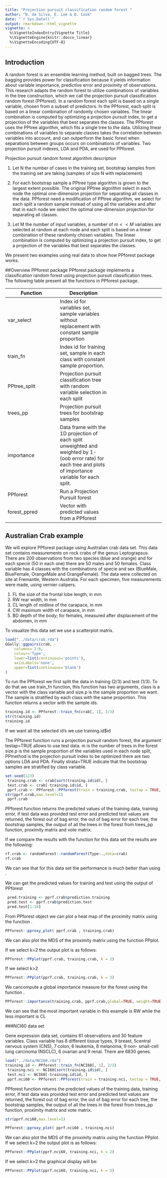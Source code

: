```yaml
---
title: "Projection pursuit classification random forest "
author: "N. da Silva, E. Lee & D. Cook"
date: "`r Sys.Date()`"
output: rmarkdown::html_vignette
vignette: >
  %\VignetteIndexEntry{Vignette Title}
  %\VignetteEngine{knitr::docco_linear}
  %\VignetteEncoding{UTF-8}
---
```

## Introduction

A random forest is an ensemble learning method, built on bagged trees. The bagging provides power for classification because it yields information about variable importance, predictive error and proximity of observations. This research adapts the random forest to utilize combinations of variables in the tree construction, which we call the projection pursuit classification random forest (PPforest). In a random forest each split is based on a single variable, chosen from a subset of predictors. In the PPforest, each split is based on a linear combination of randomly chosen variables. The linear combination is computed by optimizing a projection pursuit index, to get a projection of the variables that best separates the classes. The PPforest uses the PPtree algorithm, which fits a single tree to the data. Utilizing linear combinations of variables to separate classes takes the correlation between variables into account, and can outperform the basic forest when separations between groups occurs on combinations of variables. Two projection pursuit indexes, LDA and PDA, are used for PPforest. 

Projection pursuit random forest algorithm description

1. Let N the number of cases in the training set, bootstrap samples from the training set are taking (samples of size N with replacement)

2. For each bootstrap sample a PPtree type algorithm is grown to the largest extent possible. The original PPtree algorithm select in each node the optimal one-dimension projection for separating all classes in the data. PPforest need a modification of PPtree algorithm,  we select for each split a random sample instead of using all the variables and after that in each node we select the optimal one-dimension projection for separating all classes.

3. Let M the number of input variables, a number of $m<<M$ variables are selected at random at each node and each split is based on a linear combination of these randomly chosen variables. The linear combination is computed by optimizing a projection pursuit index, to get a projection of the variables that best separates the classes.

We present two examples using real data to show how PPforest package works.

##Overview PPforest package
PPforest package implements a classification random forest using projection pursuit classification trees. The following table present all the functions in PPforest package. 

| Function |Description |
| ------ | ------ | -----: |
|  var_select  |Index id for variables set, sample variables without replacement with constant sample proportion |
|  train_fn |Index id for training set, sample in each class with constant sample proportion. |
|PPtree_split|Projection pursuit classification tree with random variable selection in each split|
|trees_pp| Projection pursuit trees for bootstrap samples|
|importance|Data frame with the 1D projection of each split unweighted and weighted by 1-(oob error rate) for each tree and plots of importance variable for each split.|
|PPforest|Run a Projection Pursuit forest|
|forest_ppred|Vector with predicted values from a PPforest|

## Australian Crab example
We will explore PPforest package using Australian crab data set.
This data set contains measurements on rock crabs of the genus Leptograpsus. There are 200 observations from two species (blue and orange) and for each specie (50 in each one) there are 50 males and 50 females. Class variable has 4 classes with the combinations of specie and sex (BlueMale, BlueFemale, OrangeMale and OrangeFemale). The data were collected on site at Fremantle, Western Australia. For each specimen, five measurements were made, using vernier calipers.
 
1. FL the size of the frontal lobe length, in mm
2. RW rear width, in mm
3. CL length of midline of the carapace, in mm
4. CW maximum width of carapace, in mm
5. BD depth of the body; for females, measured after displacement of the abdomen, in mm

To visualize this data set we use a scatterplot matrix.

```r
load("../data/crab.rda")
GGally::ggpairs(crab, 
    columns= 2:6,
    colour='Type',
    lower=list(continuous='points'), 
    axisLabels='none',  
    upper=list(continuous='blank')
)
```

To run the PPforest we first split the data in training (2/3) and test (1/3).
To do that we use train_fn function, this function has two arguments, class is a vector with the class variable and size.p is the sample proportion we want. The sample is stratified by each class with the same proportion. This function returns a vector with the sample ids.


```r
training.id <- PPforest::train_fn(crab[, 1], 2/3)
str(training.id)
training.id
```
If we want all the selected id's we use training.id$id

The PPforest function runs a projection pursuit random forest, the argument testap=TRUE allows to use test data. m is the number of trees in the forest size.p is the sample proportion of the variables used in each node split, PPmethod is the projection pursuit index to be optimized there are two options LDA and PDA. Finally strata=TRUE indicate that the bootstrap samples are stratified by class variable. 

```r
set.seed(123)
 training.crab <- crab[sort(training.id$id), ]
 test.crab <- crab[-training.id$id, ]
 pprf.crab <- PPforest::PPforest(train = training.crab, testap = TRUE, test = test.crab, m = 500, size.p = .7, PPmethod = 'LDA', strata = TRUE)
str(pprf.crab,max.level=1)
 pprf.crab 
```
PPforest function returns the predicted values of the training data, training error,  if test data was provided test error and predicted test values are returned, the forest out of bag error, the out of bag error for each tree, the bootstrap samples, the output of all the trees in the forest from trees_pp function, proximity matrix and vote matrix.

If we compare the results with the \code{randomForest} function for this data set the results are the following:
```r
rf.crab <- randomForest::randomForest(Type~.,data=crab)
rf.crab
```
We can see that for this data set the \code{PPforest} performance is much better than using \code{randomForest}.

We can get the predicted values for training and test using the output of PPforest 
```r
 pred.training <- pprf.crab$prediction.training
 pred.test <- pprf.crab$prediction.test
 pred.test[1:10]
```

From PPforest object we can plot a heat map of the proximity matrix using the function \code{proxy_plot}.

```r
PPforest::pproxy_plot( pprf.crab , training.crab)
```

We can also plot the MDS of the proximity matrix using the function PPplot.

If we select k=2 the output plot is as follows:

```r
PPforest::PPplot(pprf.crab, training.crab, k = 2)
```

If we select k>2 

```r
PPforest::PPplot(pprf.crab, training.crab, k = 3)
```

We cancompute a global importance measure for the forest using the function \code{importance}.
```r
PPforest::importance(training.crab, pprf.crab,global=TRUE, weight=TRUE) 
```

We can see that the most important variable in this example is RW while the less important is CL



###NCI60 data set

Gene expression data set, contains 61 observations and 30 feature variables. Class variable has 8 different tissue types, 9 breast, 5central nervous system (CNS), 7 colon, 6 leukemia, 8 melanoma, 9 non- small-cell lung carcinoma (NSCLC), 6 ovarian and 9 renal. There are 6830 genes.
 

```r
load("../data/NCI60.rda")
training.id <- PPforest::train_fn(NCI60[, 1], 2/3)
 training.nci <- NCI60[sort(training.id$id), ]
 test.nci <- NCI60[-training.id$id, ]
 pprf.nci60 <- PPforest::PPforest(train = training.nci, testap = TRUE, test = test.nci, m = 500, size.p = .2, PPmethod = 'PDA', strata = TRUE, lambda=.7)

```

PPforest function returns the predicted values of the training data, training error,  if test data was provided test error and predicted test values are returned, the forest out of bag error, the out of bag error for each tree, the bootstrap samples, the output of all the trees in the forest from trees_pp function, proximity matrix and vote matrix.

```r
str(pprf.nci60,max.level=1)
```


```r
PPforest::pproxy_plot( pprf.nci60 , training.nci)
```

We can also plot the MDS of the proximity matrix using the function PPplot.
If we select k=2 the output plot is as follows:

```r
PPforest::PPplot(pprf.nci60, training.nci, k = 2)
```
If we select k>2 the graphical display will be:

```r
PPforest::PPplot(pprf.nci60, training.nci, k = 3)
```
